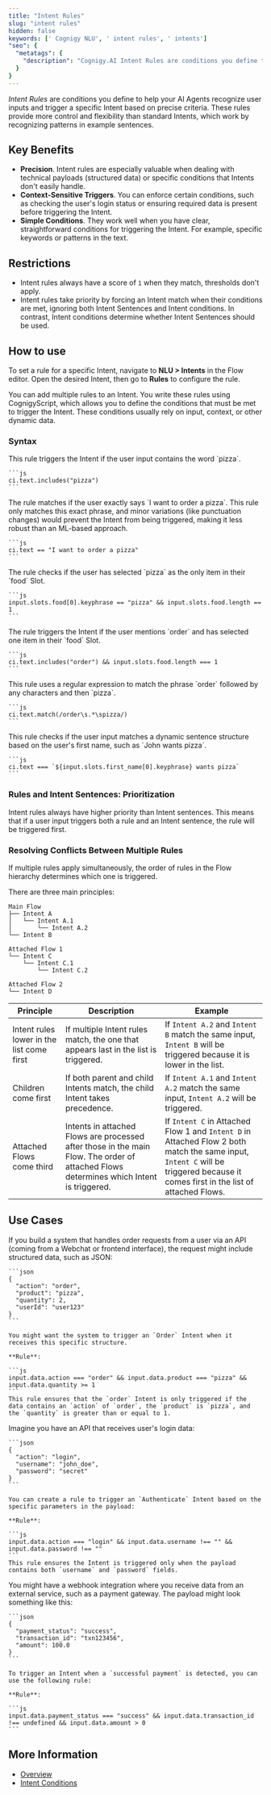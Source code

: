 ```yaml
---
title: "Intent Rules"
slug: "intent rules"
hidden: false
keywords: [' Cognigy NLU', ' intent rules', ' intents']
"seo": {
  "metatags": {
    "description": "Cognigy.AI Intent Rules are conditions you define to help your AI Agents recognize user inputs and trigger a specific Intent based on precise criteria. These rules provide more control and flexibility than Intents, which work by recognizing patterns in example sentences."
  }
}
---
```


_Intent Rules_ are conditions you define to help your AI Agents recognize user inputs and trigger a specific Intent based on precise criteria. 
These rules provide more control and flexibility than standard Intents, which work by recognizing patterns in example sentences.

## Key Benefits

- **Precision**. Intent rules are especially valuable when dealing with technical payloads (structured data) or specific conditions that Intents don't easily handle.
- **Context-Sensitive Triggers**. You can enforce certain conditions, such as checking the user's login status or ensuring required data is present before triggering the Intent.
- **Simple Conditions**. They work well when you have clear, straightforward conditions for triggering the Intent. For example, specific keywords or patterns in the text.

## Restrictions

- Intent rules always have a score of `1` when they match, thresholds don't apply.
- Intent rules take priority by forcing an Intent match when their conditions are met, ignoring both Intent Sentences and Intent conditions. In contrast, Intent conditions determine whether Intent Sentences should be used.

## How to use

To set a rule for a specific Intent, navigate to **NLU > Intents** in the Flow editor.
Open the desired Intent, then go to **Rules** to configure the rule.

You can add multiple rules to an Intent.
You write these rules using CognigyScript, which allows you to define the conditions that must be met to trigger the Intent.
These conditions usually rely on input, context, or other dynamic data.

### Syntax

<AccordionGroup>
  <Accordion title="Basic Text Matching">
    This rule triggers the Intent if the user input contains the word `pizza`.

    ```js
    ci.text.includes("pizza")
    ```
  </Accordion>

  <Accordion title="Comparing Input Text">
    The rule matches if the user exactly says `I want to order a pizza`.
    This rule only matches this exact phrase, and minor variations (like punctuation changes) would prevent the Intent from being triggered, making it less robust than an ML-based approach.

    ```js
    ci.text == "I want to order a pizza"
    ```
  </Accordion>

  <Accordion title="Using Context Data">
    The rule checks if the user has selected `pizza` as the only item in their `food` Slot.

    ```js    
    input.slots.food[0].keyphrase == "pizza" && input.slots.food.length == 1
    ```
  </Accordion>

  <Accordion title="Combining Multiple Conditions">
    The rule triggers the Intent if the user mentions `order` and has selected one item in their `food` Slot.

    ```js
    ci.text.includes("order") && input.slots.food.length === 1
    ```
  </Accordion>

  <Accordion title="Using Regular Expressions">
    This rule uses a regular expression to match the phrase `order` followed by any characters and then `pizza`.

    ```js
    ci.text.match(/order\s.*\spizza/)
    ```
  </Accordion>

  <Accordion title="Dynamic Input Matching">
    This rule checks if the user input matches a dynamic sentence structure based on the user's first name, such as `John wants pizza`.

    ```js
    ci.text === `${input.slots.first_name[0].keyphrase} wants pizza`
    ```
  </Accordion>
</AccordionGroup>

### Rules and Intent Sentences: Prioritization

Intent rules always have higher priority than Intent sentences. 
This means that if a user input triggers both a rule and an Intent sentence, the rule will be triggered first.

### Resolving Conflicts Between Multiple Rules

If multiple rules apply simultaneously, the order of rules in the Flow hierarchy determines which one is triggered. 

There are three main principles:

```text
Main Flow
├── Intent A
│   └── Intent A.1
│       └── Intent A.2
└── Intent B

Attached Flow 1
└── Intent C
    └── Intent C.1
        └── Intent C.2

Attached Flow 2
└── Intent D
```

| Principle                                 | Description                                                                                                                             | Example                                                                                                                                                                          |
|-------------------------------------------|-----------------------------------------------------------------------------------------------------------------------------------------|----------------------------------------------------------------------------------------------------------------------------------------------------------------------------------|
| Intent rules lower in the list come first | If multiple Intent rules match, the one that appears last in the list is triggered.                                                     | If `Intent A.2` and `Intent B` match the same input, `Intent B` will be triggered because it is lower in the list.                                                               |
| Children come first                       | If both parent and child Intents match, the child Intent takes precedence.                                                              | If `Intent A.1` and `Intent A.2` match the same input, `Intent A.2` will be triggered.                                                                                           |
| Attached Flows come third                 | Intents in attached Flows are processed after those in the main Flow. The order of attached Flows determines which Intent is triggered. | If `Intent C` in Attached Flow 1 and `Intent D` in Attached Flow 2 both match the same input, `Intent C` will be triggered because it comes first in the list of attached Flows. |

## Use Cases

<AccordionGroup>
  <Accordion title="Processing an Order Request">
    If you build a system that handles order requests from a user via an API
    (coming from a Webchat or frontend interface), the request might include structured data, such as JSON:

    ```json
    {
      "action": "order",
      "product": "pizza",
      "quantity": 2,
      "userId": "user123"
    }
    ```

    You might want the system to trigger an `Order` Intent when it receives this specific structure.

    **Rule**:

    ```js
    input.data.action === "order" && input.data.product === "pizza" && input.data.quantity >= 1
    ```
    This rule ensures that the `order` Intent is only triggered if the data contains an `action` of `order`, the `product` is `pizza`, and the `quantity` is greater than or equal to 1.
  </Accordion>

  <Accordion title="Checking for Specific Parameters in a Payload">
    Imagine you have an API that receives user's login data:

    ```json
    {
      "action": "login",
      "username": "john_doe",
      "password": "secret"
    }
    ```

    You can create a rule to trigger an `Authenticate` Intent based on the specific parameters in the payload:

    **Rule**:

    ```js
    input.data.action === "login" && input.data.username !== "" && input.data.password !== ""
    ```
    This rule ensures the Intent is triggered only when the payload contains both `username` and `password` fields.
  </Accordion>

  <Accordion title="Validating and Triggering Action Based on a Webhook Payload">
    You might have a webhook integration where you receive data from an external service, such as a payment gateway. 
    The payload might look something like this:

    ```json
    {
      "payment_status": "success",
      "transaction_id": "txn123456",
      "amount": 100.0
    }
    ```

    To trigger an Intent when a `successful payment` is detected, you can use the following rule:

    **Rule**:

    ```js
    input.data.payment_status === "success" && input.data.transaction_id !== undefined && input.data.amount > 0
    ```
  </Accordion>
</AccordionGroup>

## More Information

- [Overview](/ai/platform-features/nlu/overview)
- [Intent Conditions](/ai/platform-features/nlu/intents/conditions)